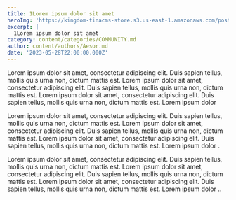 ```yaml
---
title: 1Lorem ipsum dolor sit amet
heroImg: 'https://kingdom-tinacms-store.s3.us-east-1.amazonaws.com/post1.jpg'
excerpt: |
  1Lorem ipsum dolor sit amet
category: content/categories/COMMUNITY.md
author: content/authors/Aesor.md
date: '2023-05-28T22:00:00.000Z'
---
```


Lorem ipsum dolor sit amet, consectetur adipiscing elit. Duis sapien tellus, mollis quis urna non, dictum mattis est. Lorem ipsum dolor sit amet, consectetur adipiscing elit. Duis sapien tellus, mollis quis urna non, dictum mattis est.  Lorem ipsum dolor sit amet, consectetur adipiscing elit. Duis sapien tellus, mollis quis urna non, dictum mattis est. Lorem ipsum dolor 

Lorem ipsum dolor sit amet, consectetur adipiscing elit. Duis sapien tellus, mollis quis urna non, dictum mattis est. Lorem ipsum dolor sit amet, consectetur adipiscing elit. Duis sapien tellus, mollis quis urna non, dictum mattis est.  Lorem ipsum dolor sit amet, consectetur adipiscing elit. Duis sapien tellus, mollis quis urna non, dictum mattis est. Lorem ipsum dolor .

Lorem ipsum dolor sit amet, consectetur adipiscing elit. Duis sapien tellus, mollis quis urna non, dictum mattis est. Lorem ipsum dolor sit amet, consectetur adipiscing elit. Duis sapien tellus, mollis quis urna non, dictum mattis est.  Lorem ipsum dolor sit amet, consectetur adipiscing elit. Duis sapien tellus, mollis quis urna non, dictum mattis est. Lorem ipsum dolor ..
